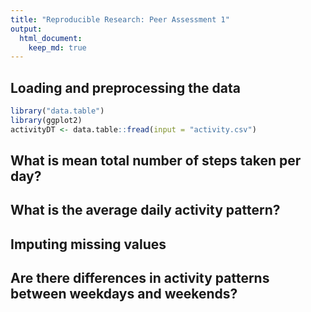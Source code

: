 ```yaml
---
title: "Reproducible Research: Peer Assessment 1"
output: 
  html_document:
    keep_md: true
---
```



## Loading and preprocessing the data
```r
library("data.table")
library(ggplot2)
activityDT <- data.table::fread(input = "activity.csv")
```

## What is mean total number of steps taken per day?


## What is the average daily activity pattern?


## Imputing missing values


## Are there differences in activity patterns between weekdays and weekends?

